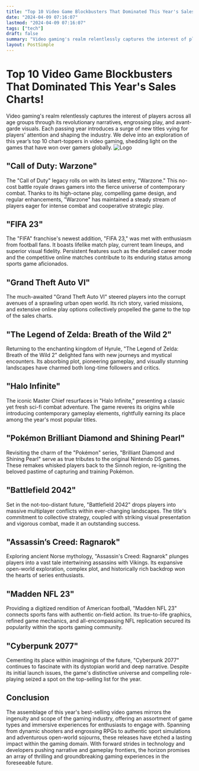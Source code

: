 ```yaml
---
title: "Top 10 Video Game Blockbusters That Dominated This Year's Sales Charts!"
date: "2024-04-09 07:16:07"
lastmod: "2024-04-09 07:16:07"
tags: ["tech"]
draft: false
summary: "Video gaming's realm relentlessly captures the interest of players across all age groups through its revolutionary narratives, engrossing play, and avant-garde visuals. Each passing year introduces a surge of new titles vying for players' attention and shaping the industry. We delve into an exploration of this year’s top 10 chart-toppers in video gaming, shedding light on the games that have won over gamers globally."
layout: PostSimple
---
```

# Top 10 Video Game Blockbusters That Dominated This Year's Sales Charts!
Video gaming's realm relentlessly captures the interest of players across all age groups through its revolutionary narratives, engrossing play, and avant-garde visuals. Each passing year introduces a surge of new titles vying for players' attention and shaping the industry. We delve into an exploration of this year’s top 10 chart-toppers in video gaming, shedding light on the games that have won over gamers globally.
<img alt="Logo" class="lazyImg" data-src="https://cdn.seniorsselection.com/src_image/e34cc624c59c4c16fe900bc658e7f014.webp" src="/statics/image/loading.webp"/>
## "Call of Duty: Warzone"
The "Call of Duty" legacy rolls on with its latest entry, "Warzone." This no-cost battle royale draws gamers into the fierce universe of contemporary combat. Thanks to its high-octane play, compelling game design, and regular enhancements, "Warzone" has maintained a steady stream of players eager for intense combat and cooperative strategic play.
## "FIFA 23"
The "FIFA" franchise's newest addition, "FIFA 23," was met with enthusiasm from football fans. It boasts lifelike match play, current team lineups, and superior visual fidelity. Persistent features such as the detailed career mode and the competitive online matches contribute to its enduring status among sports game aficionados.
## "Grand Theft Auto VI"
The much-awaited "Grand Theft Auto VI" steered players into the corrupt avenues of a sprawling urban open world. Its rich story, varied missions, and extensive online play options collectively propelled the game to the top of the sales charts.
## "The Legend of Zelda: Breath of the Wild 2"
Returning to the enchanting kingdom of Hyrule, "The Legend of Zelda: Breath of the Wild 2" delighted fans with new journeys and mystical encounters. Its absorbing plot, pioneering gameplay, and visually stunning landscapes have charmed both long-time followers and critics.
## "Halo Infinite"
The iconic Master Chief resurfaces in "Halo Infinite," presenting a classic yet fresh sci-fi combat adventure. The game reveres its origins while introducing contemporary gameplay elements, rightfully earning its place among the year's most popular titles.
## "Pokémon Brilliant Diamond and Shining Pearl"
Revisiting the charm of the "Pokémon" series, "Brilliant Diamond and Shining Pearl" serve as true tributes to the original Nintendo DS games. These remakes whisked players back to the Sinnoh region, re-igniting the beloved pastime of capturing and training Pokémon.
## "Battlefield 2042"
Set in the not-too-distant future, "Battlefield 2042" drops players into massive multiplayer conflicts within ever-changing landscapes. The title's commitment to collective strategy, coupled with striking visual presentation and vigorous combat, made it an outstanding success.
## "Assassin’s Creed: Ragnarok"
Exploring ancient Norse mythology, "Assassin's Creed: Ragnarok" plunges players into a vast tale intertwining assassins with Vikings. Its expansive open-world exploration, complex plot, and historically rich backdrop won the hearts of series enthusiasts.
## "Madden NFL 23"
Providing a digitized rendition of American football, "Madden NFL 23" connects sports fans with authentic on-field action. Its true-to-life graphics, refined game mechanics, and all-encompassing NFL replication secured its popularity within the sports gaming community.
## "Cyberpunk 2077"
Cementing its place within imaginings of the future, "Cyberpunk 2077" continues to fascinate with its dystopian world and deep narrative. Despite its initial launch issues, the game's distinctive universe and compelling role-playing seized a spot on the top-selling list for the year.
## Conclusion
The assemblage of this year's best-selling video games mirrors the ingenuity and scope of the gaming industry, offering an assortment of game types and immersive experiences for enthusiasts to engage with. Spanning from dynamic shooters and engrossing RPGs to authentic sport simulations and adventurous open-world sojourns, these releases have etched a lasting impact within the gaming domain. With forward strides in technology and developers pushing narrative and gameplay frontiers, the horizon promises an array of thrilling and groundbreaking gaming experiences in the foreseeable future.
        